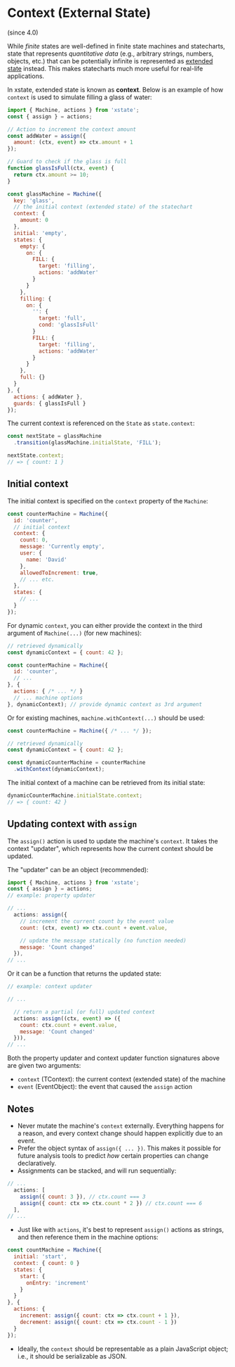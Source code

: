# Context (External State)

(since 4.0)

While _finite_ states are well-defined in finite state machines and statecharts, state that represents _quantitative data_ (e.g., arbitrary strings, numbers, objects, etc.) that can be potentially infinite is represented as [extended state](https://en.wikipedia.org/wiki/UML_state_machine#Extended_states) instead. This makes statecharts much more useful for real-life applications.

In xstate, extended state is known as **context**. Below is an example of how `context` is used to simulate filling a glass of water:

```js
import { Machine, actions } from 'xstate';
const { assign } = actions;

// Action to increment the context amount
const addWater = assign({
  amount: (ctx, event) => ctx.amount + 1
});

// Guard to check if the glass is full
function glassIsFull(ctx, event) {
  return ctx.amount >= 10;
}

const glassMachine = Machine({
  key: 'glass',
  // the initial context (extended state) of the statechart
  context: {
    amount: 0
  },
  initial: 'empty',
  states: {
    empty: {
      on: {
        FILL: {
          target: 'filling',
          actions: 'addWater'
        }
      }
    },
    filling: {
      on: {
        '': {
          target: 'full',
          cond: 'glassIsFull'
        }
        FILL: {
          target: 'filling',
          actions: 'addWater'
        }
      }
    },
    full: {}
  }
}, {
  actions: { addWater },
  guards: { glassIsFull }
});
```

The current context is referenced on the `State` as `state.context`:

```js
const nextState = glassMachine
  .transition(glassMachine.initialState, 'FILL');

nextState.context;
// => { count: 1 }
```

## Initial context

The initial context is specified on the `context` property of the `Machine`:

```js
const counterMachine = Machine({
  id: 'counter', 
  // initial context
  context: {
    count: 0,
    message: 'Currently empty',
    user: {
      name: 'David'
    },
    allowedToIncrement: true,
    // ... etc.
  },
  states: {
    // ...
  }
});
```

For dynamic `context`, you can either provide the context in the third argument of `Machine(...)` (for new machines):

```js
// retrieved dynamically
const dynamicContext = { count: 42 };

const counterMachine = Machine({
  id: 'counter',
  // ...
}, {
  actions: { /* ... */ }
  // ... machine options
}, dynamicContext); // provide dynamic context as 3rd argument
```

Or for existing machines, `machine.withContext(...)` should be used:

```js
const counterMachine = Machine({ /* ... */ });

// retrieved dynamically
const dynamicContext = { count: 42 };

const dynamicCounterMachine = counterMachine
  .withContext(dynamicContext);
```

The initial context of a machine can be retrieved from its initial state:

```js
dynamicCounterMachine.initialState.context;
// => { count: 42 }
```

## Updating context with `assign`

The `assign()` action is used to update the machine's `context`. It takes the context "updater", which represents how the current context should be updated.

The "updater" can be an object (recommended):

```js
import { Machine, actions } from 'xstate';
const { assign } = actions;
// example: property updater

// ...
  actions: assign({
    // increment the current count by the event value
    count: (ctx, event) => ctx.count + event.value,

    // update the message statically (no function needed)
    message: 'Count changed'
  }),
// ...
```

Or it can be a function that returns the updated state:

```js
// example: context updater

// ...

  // return a partial (or full) updated context
  actions: assign((ctx, event) => ({
    count: ctx.count + event.value,
    message: 'Count changed'
  })),
// ...
```

Both the property updater and context updater function signatures above are given two arguments:

- `context` (TContext): the current context (extended state) of the machine
- `event` (EventObject): the event that caused the `assign` action

## Notes

- Never mutate the machine's `context` externally. Everything happens for a reason, and every context change should happen explicitly due to an event.
- Prefer the object syntax of `assign({ ... })`. This makes it possible for future analysis tools to predict _how_ certain properties can change declaratively.
- Assignments can be stacked, and will run sequentially:

```js
// ...
  actions: [
    assign({ count: 3 }), // ctx.count === 3
    assign({ count: ctx => ctx.count * 2 }) // ctx.count === 6
  ],
// ...
```

- Just like with `actions`, it's best to represent `assign()` actions as strings, and then reference them in the machine options:

```js
const countMachine = Machine({
  initial: 'start',
  context: { count: 0 }
  states: {
    start: {
      onEntry: 'increment'
    }
  }
}, {
  actions: {
    increment: assign({ count: ctx => ctx.count + 1 }),
    decrement: assign({ count: ctx => ctx.count - 1 })
  }
});
```

- Ideally, the `context` should be representable as a plain JavaScript object; i.e., it should be serializable as JSON.
